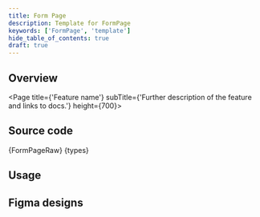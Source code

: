 ```yaml
---
title: Form Page
description: Template for FormPage
keywords: ['FormPage', 'template']
hide_table_of_contents: true
draft: true
---
```




## Overview

[//]: # 'High-level description of the template'

<Page title={'Feature name'} subTitle={'Further description of the feature and links to docs.'} height={700}>
  <DataProvider>
    <FormPage />
  </DataProvider>
</Page>

## Source code

<CodeBlock language="tsx">{FormPageRaw}</CodeBlock>
<CodeCollapse label="types.ts">{types}</CodeCollapse>

## Usage

[//]: # "Template's usage guidelines"

## Figma designs

[//]: # 'Links to the applicable designs in Figma'
